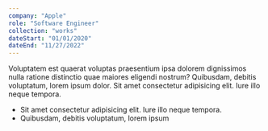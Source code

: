 ```yaml
---
company: "Apple"
role: "Software Engineer"
collection: "works"
dateStart: "01/01/2020"
dateEnd: "11/27/2022"
---
```


Voluptatem est quaerat voluptas praesentium ipsa dolorem dignissimos nulla ratione distinctio quae maiores eligendi nostrum? Quibusdam, debitis voluptatum, lorem ipsum dolor. Sit amet consectetur adipisicing elit. Iure illo neque tempora.

- Sit amet consectetur adipisicing elit. Iure illo neque tempora.
- Quibusdam, debitis voluptatum, lorem ipsum

